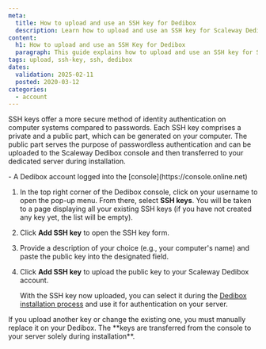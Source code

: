 ```yaml
---
meta:
  title: How to upload and use an SSH key for Dedibox
  description: Learn how to upload and use an SSH key for Scaleway Dedibox servers.
content:
  h1: How to upload and use an SSH Key for Dedibox
  paragraph: This guide explains how to upload and use an SSH key for Scaleway Dedibox servers.
tags: upload, ssh-key, ssh, dedibox
dates:
  validation: 2025-02-11
  posted: 2020-03-12
categories:
  - account
---
```


SSH keys offer a more secure method of identity authentication on computer systems compared to passwords. Each SSH key comprises a private and a public part, which can be generated on your computer. The public part serves the purpose of passwordless authentication and can be uploaded to the Scaleway Dedibox console and then transferred to your dedicated server during installation.

<Macro id="requirements" />
- A Dedibox account logged into the [console](https://console.online.net)


1. In the top right corner of the Dedibox console, click on your username to open the pop-up menu. From there, select **SSH keys**.
    <Lightbox src="scaleway-dedibox-console-ssh-key-menu.webp" />
    You will be taken to a page displaying all your existing SSH keys (if you have not created any key yet, the list will be empty).
2. Click **Add SSH key** to open the SSH key form.
3. Provide a description of your choice (e.g., your computer's name) and paste the public key into the designated field.
4. Click **Add SSH key** to upload the public key to your Scaleway Dedibox account.

    With the SSH key now uploaded, you can select it during the [Dedibox installation process](/dedibox/how-to/install-a-server/) and use it for authentication on your server.
  <Message type="note">
    If you upload another key or change the existing one, you must manually replace it on your Dedibox. The **keys are transferred from the console to your server solely during installation**.
  </Message>

